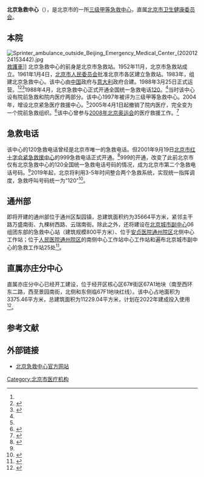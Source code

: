 {{Infobox hospital
| name = 北京急救中心
| name_en = Beijing Emergency Medical Center
| org/group = [[北京市卫生健康委员会|北京市卫生健康委员会]]
| logo = 
| logo_size = 
| image = Beijing Emergency Medical Center (20210115121716).jpg
| alt = 
| image_size = 
| caption = 北京急救中心（2021年1月）
| country = {{PRC}}
| address = [[北京市|北京市]][[西城区|西城区]][[前门西大街|前门西大街]]103号
| coordinates = {{Coord|39.899091|116.375481|type:landmark_region:CN-11_source:GoogleMaps|display=inline,title}}
| type = 院前急救组织
| founded = 1988年3月25日
| website = {{url|https://www.beijing120.com/}}
}}

'''北京急救中心'''（{{lang-en|Beijing Emergency Medical Center}}），是北京市的一所[[三级甲等医院|三级甲等急救中心]]，直属[[北京市卫生健康委员会|北京市卫生健康委员会]]。

==本院==
[[File:Sprinter_ambulance_outside_Beijing_Emergency_Medical_Center_(20201224153442).jpg|thumb]][[救護車|救護車]]]]
北京急救中心的前身是北京市急救站。1952年11月，北京市急救站成立。1961年1月4日，[[北京市人民委员会|北京市人民委员会]]批准北京市各区建立急救站。1983年，组建北京急救中心。该中心由[[中国|中国]]政府与[[意大利|意大利]]政府合建。1988年3月25日正式运营。<ref name=sina/><ref name=jw>{{Cite web |url=http://www.thefirst.cn/1365/2009-09-11/373660.htm |title=健康首都 辉煌60年，竞网，2009-9-11 |access-date=2014-05-20 |archive-url=https://web.archive.org/web/20140520220345/http://www.thefirst.cn/1365/2009-09-11/373660.htm |archive-date=2014-05-20 |dead-url=yes }}</ref><ref name=zxjj>{{Cite web |url=http://www.beijing120.com/zx_zxjj.asp |title=中心简介，北京急救中心，于2014-05-18查阅 |accessdate=2014-05-20 |archive-date=2014-07-20 |archive-url=https://web.archive.org/web/20140720212242/http://beijing120.com/zx_zxjj.asp |dead-url=no }}</ref>1988年4月，北京急救中心正式开通全国统一急救电话[[120|120]]。<ref name=jw/>当时该中心设有院前急救和院内医疗两部分。该中心1997年被评为三级甲等急救中心。2004年，增设北京紧急医疗救援中心。<ref name=zxjj/>2005年4月1日起撤销了院内医疗，完全变为一个院前急救组织。<ref name=sina>{{Cite web |url=http://finance.sina.com.cn/xiaofei/shenghuo/20050414/09181516564.shtml |title=北京市急救中心病房将关闭，新浪，2005-04-14 |access-date=2011-02-13 |archive-date=2016-03-04 |archive-url=https://web.archive.org/web/20160304120442/http://finance.sina.com.cn/xiaofei/shenghuo/20050414/09181516564.shtml }}</ref>该中心曾参与[[2008年北京奥运会|2008年北京奥运会]]的医疗救援工作。<ref>{{Cite web |url=http://www.emss.cn/news/news.asp?id=52001 |title=北京急救中心第29届奥运会医疗保障运行机制回顾，中国急救网，2010-6-23 |access-date=2011-02-13 |archive-date=2016-03-05 |archive-url=https://web.archive.org/web/20160305000652/http://www.emss.cn/news/news.asp?id=52001 }}</ref>

==急救电话==
该中心的120急救电话曾经是北京市唯一的急救电话。但2001年9月19日[[北京市红十字会紧急救援中心|北京市红十字会紧急救援中心]]的999急救电话正式开通。<ref>{{Cite web |url=http://www.jiuhu.com/news/info/infoid/410/ |title=北京市红十字会紧急救援中心，救护网，2009-06-03 |access-date=2014-05-20 |archive-url=https://web.archive.org/web/20140521032007/http://www.jiuhu.com/news/info/infoid/410/ |archive-date=2014-05-21 |dead-url=yes }}</ref>999的开通，改变了此前北京市仅有北京急救中心的120全国统一急救电话号码的情况，成为北京市第二个急救电话号码。<ref name=jw/>2019年起，北京将利用3-5年时间整合两个急救系统，实现统一指挥调度，急救呼叫号码统一为“120”<ref>{{cite web |title=北京120和999逐步合并，急救呼号统一用“120” |url=http://www.bjnews.com.cn/news/2019/04/12/567010.html |website=新京报 |access-date=2020-11-16 |archive-date=2019-04-12 |archive-url=https://web.archive.org/web/20190412182416/http://www.bjnews.com.cn/news/2019/04/12/567010.html }}</ref>。

==通州部==

即将开建的通州部位于通州区梨园镇，总建筑面积约为35664平方米，紧邻主干路万盛南街、九棵树西路、云瑞南街。除此之外，还将建设在[[北京城市副中心|北京城市副中心]]06组团东部的急救中心站（建筑规模800平方米）、位于[[安贞医院通州院区|安贞医院通州院区]]北侧中心工作站；位于[[人民医院通州院区|人民医院通州院区]]的南侧中心工作站中心工作站和遍布北京城市副中心的急救工作站25处<ref>{{cite news |title=即将开建！北京急救中心通州部迎标志性进展！ |url=https://www.sohu.com/a/424768282_103567 |accessdate=2020-11-16 |date=2020-10-14}}</ref>。

==直属亦庄分中心==

直属亦庄分中心已经开工建设，位于经开区核心区67#街区67A1地块（南至西环东二路，西至景园南街，北侧和东侧临67F1地块红线）。该中心占地面积为3375.46平方米，总建筑面积为11229.04平方米，计划在2022年建成投入使用<ref>{{cite web |title=北京急救中心直属亦庄分中心项目正式开工建设_各部门工作动态_北京经济技术开发区 |url=http://kfqgw.beijing.gov.cn/zwgk/xwzx/gbmgzdt/202010/t20201014_2110747.html |website=北京经济技术开发区 |accessdate=2020-11-16}}</ref>。

== 参考文献 ==
{{Reflist|2}}

==外部链接==
*[http://www.beijing120.com/ 北京急救中心官方网站] {{Wayback|url=http://www.beijing120.com/ |date=20201204163738 }}

{{北京城市副中心|state = collapsed}}

[[Category:北京市医疗机构|Category:北京市医疗机构]]